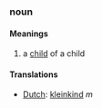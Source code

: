 ===noun===
====Meanings====
#a [[child]] of a child
====Translations====
*[[Dutch]]: [[kleinkind]] ''m''